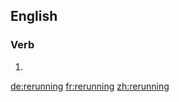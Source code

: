 ==English==

===Verb===
{{head|en}}

# {{present participle of|rerun}}

[[de:rerunning]]
[[fr:rerunning]]
[[zh:rerunning]]